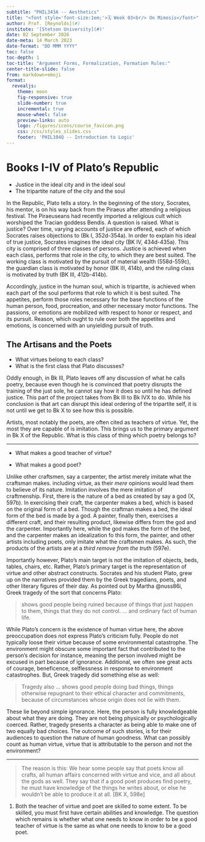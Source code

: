 ```yaml
---
subtitle: "PHIL343A -- Aesthetics"
title: "<font style='font-size:1em;'>🗓️ Week 03<br/> On Mimesis</font>"
author: Prof. [Reynolds](#)
institute: '[Stetson University](#)'
date: 02 September 2026
date-meta: 14 March 2023
date-format: "DD MMM YYYY"
toc: false
toc-depth: 1
toc-title: "Argument Forms, Formalization, Formation Rules:"
center-title-slide: false
from: markdown+emoji
format:
  revealjs:
    theme: moon
    fig-responsive: true
    slide-number: true
    incremental: true
    mouse-wheel: false
    preview-links: auto
    logo: /figures/icons/course_favicon.png
    css: /css/styles_slides.css
    footer: 'PHIL104Q -- Introduction to Logic'
---
```


# Books I-IV of Plato's Republic

* Justice in the ideal city and in the ideal soul
* The tripartite nature of the city and the soul

::: {.notes}
In the Republic, Plato tells a story. In the beginning of the story, Socrates, his mentor, is on his way back from the Piraeus after attending a religious festival. The Piraeuseans had recently imported a religious cult which worshiped the Tracian goddess Bendis. A question is raised. What is justice? Over time, varying accounts of justice are offered, each of which Socrates raises objections to (Bk I, 352d-354a). In order to explain his ideal of true justice, Socrates imagines the ideal city (BK IV, 434d-435a). This city is comprised of three classes of persons. Justice is achieved when each class, performs that role in the city, to which they are best suited. The working class is motivated by the pursuit of material wealth (558d-559c), the guardian class is motivated by honor (BK III, 414b), and the ruling class is motivated by truth (BK III, 412b-414b).

Accordingly, justice in the human soul, which is tripartite, is achieved when each part of the soul performs that role to which it is best suited. The appetites, perform those roles necessary for the base functions of the human person, food, procreation, and other necessary motor functions. The passions, or emotions are mobilized with respect to honor or respect, and its pursuit. Reason, which ought to rule over both the appetites and emotions, is concerned with an unyielding pursuit of truth.

:::

## The Artisans and the Poets

* What virtues belong to each class?
* What is the first class that Plato discusses?

::: {.notes}

Oddly enough, in Bk III, Plato leaves off any discussion of what he calls poetry, because even though he is convinced that poetry disrupts the training of the just sole, he cannot say how it does so until he has defined justice. This part of the project takes from Bk III to Bk IVX to do. While his conclusion is that art can disrupt this ideal ordering of the tripartite self, it is not until we get to Bk X to see how this is possible.

:::

::: {.notes}
Artists, most notably the poets, are often cited as teachers of virtue. Yet, the most they are capable of is imitation. This brings us to the primary argument in Bk X of the Republic. What is this class of thing which poetry belongs to?

:::

---

* What makes a good teacher of virtue?

* What makes a good poet?

::: {.notes}

Unlike other craftsmen, say a carpenter, the artist merely imitate what the craftsman makes. including virtue, as their *mere* opinions would lead them to believe of its nature. Imitation involves the mere imitation of craftmenship. First, there is the nature of a bed as created by say a god (X, 597b). In exercising their craft, the carpenter makes a bed, which is based on the original form of a bed. Though the craftman makes a bed, the ideal form of the bed is made by a god. A painter, finally then, exercises a different craft, and their resulting product, likewise differs from the god and the carpenter. Importantly here, while the god makes the form of the bed, and the carpenter makes an idealization fo this form, the painter, and other artists including poets, only imitate what the craftsmen makes. As such, the products of the artists are at a *third remove from the truth* (597e).

Importantly however, Plato's main target is not the imitation of objects, beds, tables, chairs, etc. Rather, Plato's primary target is the representation of virtue and other abstract constructs. Socrates and his student Plato, grew up on the narratives provided them by the Greek tragedians, poets, and other literary figures of their day. As pointed out by Martha @nuss86i, Greek tragedy of the sort that concerns Plato:

> shows good people being ruined because of things that just happen to them, things that they do not control. ... and ordinary fact of human life.

While Plato's concern is the existence of human virtue here, the above preoccupation does not express Plato's criticism fully. People do not typically loose their virtue because of some environmental catastrophe. The environment might obscure some important fact that contributed to the person's decision for instance, meaning the person involved might be excused in part because of ignorance. Additional, we often see great acts of courage, beneficence, selflessness in response to environment catastrophes. But, Greek tragedy did something else as well:

> Tragedy also ... shows good people doing bad things, things otherwise repugnant to their ethical character and commitments, because of circumstances whose origin does not lie with them.

These lie beyond simple ignorance. Here, the person is fully knowledgeable about what they are doing. They are not being physically or psychologically coerced. Rather, tragedy presents a character as being able to make one of two equally bad choices. The outcome of such stories, is for their audiences to question the nature of human goodness. What can possibly count as human virtue, virtue that is attributable to the person and not the environment?
:::

---

> The reason is this: We hear some people say that poets know all crafts, all human affairs concerned with virtue and vice, and all about the gods as well. They say that if a good poet produces find poetry, he must have knowledge of the things he writes about, or else he wouldn't be able to produce it at all. [BK X, 598e]

::: {.notes}

1. Both the teacher of virtue and poet are skilled to some extent. To be skilled, you must first have certain abilities and knowledge. The question which remains is whether what one needs to know in order to be a good teacher of virtue is the same as what one needs to know to be a good poet.

:::
